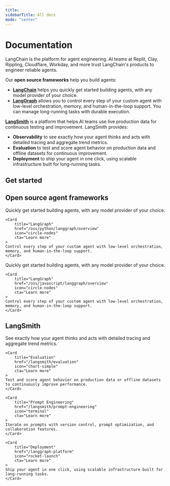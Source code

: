```yaml
---
title:
sidebarTitle: All docs
mode: "center"
---
```


# Documentation

LangChain is the platform for agent engineering. AI teams at Replit, Clay, Rippling, Cloudflare, Workday, and more trust LangChain's products to engineer reliable agents.

Our **open source frameworks** help you build agents:

- [**LangChain**](/oss/python/langchain/overview) helps you quickly get started building agents, with any model provider of your choice.
- [**LangGraph**](/oss/python/langgraph/overview) allows you to control every step of your custom agent with low-level orchestration, memory, and human-in-the-loop support. You can manage long-running tasks with durable execution.

[**LangSmith**](/langsmith/home) is a platform that helps AI teams use live production data for continuous testing and improvement. LangSmith provides:

- **Observability** to see exactly how your agent thinks and acts with detailed tracing and aggregate trend metrics.
- **Evaluation** to test and score agent behavior on production data and offline datasets for continuous improvement.
- **Deployment** to ship your agent in one click, using scalable infrastructure built for long-running tasks.

## Get started

<CardGroup cols={4}>

<Card title="Build your first agent" icon="gear" href="/oss/python/langchain/quickstart" cta="Get started" />

<Card title="Sign up for LangSmith" icon="screwdriver-wrench" href="https://smith.langchain.com/" cta="Try LangSmith" />

<Card title="Send your first trace" icon="monitor-waveform" href="/langsmith/integrations" cta="Get started" />

<Card title="Build an advanced agent" icon="gears" href="/oss/python/langgraph/quickstart" cta="Get started"/>

</CardGroup>

## Open source agent frameworks

<Tabs>
<Tab title="Python" icon="python">

<CardGroup cols={2}>
    <Card
        title="LangChain"
        href="/oss/python/langchain/overview"
        icon="link"
        cta="Learn more"
    >
    Quickly get started building agents, with any model provider of your choice.
    </Card>

    <Card
        title="LangGraph"
        href="/oss/python/langgraph/overview"
        icon="circle-nodes"
        cta="Learn more"
    >
    Control every step of your custom agent with low-level orchestration, memory, and human-in-the-loop support.
    </Card>

</CardGroup>

</Tab>
<Tab title="JavaScript" icon="js">
<CardGroup cols={2}>
    <Card
        title="LangChain"
        href="/oss/javascript/langchain/overview"
        icon="link"
        cta="Learn more"
    >
    Quickly get started building agents, with any model provider of your choice.
    </Card>

    <Card
        title="LangGraph"
        href="/oss/javascript/langgraph/overview"
        icon="circle-nodes"
        cta="Learn more"
    >
    Control every step of your custom agent with low-level orchestration, memory, and human-in-the-loop support.
    </Card>

</CardGroup>
</Tab>
</Tabs>

## LangSmith

<CardGroup cols={1}>
    <Card
        title="Observability"
        href="/langsmith/observability"
        icon="magnifying-glass"
        cta="Learn more"
    >
    See exactly how your agent thinks and acts with detailed tracing and aggregate trend metrics.
    </Card>

    <Card
        title="Evaluation"
        href="/langsmith/evaluation"
        icon="chart-simple"
        cta="Learn more"
    >
    Test and score agent behavior on production data or offline datasets to continuously improve performance.
    </Card>

    <Card
        title="Prompt Engineering"
        href="/langsmith/prompt-engineering"
        icon="terminal"
        cta="Learn more"
    >
    Iterate on prompts with version control, prompt optimization, and collaboration features.
    </Card>

    <Card
        title="Deployment"
        href="/langgraph-platform"
        icon="rocket-launch"
        cta="Learn more"
    >
    Ship your agent in one click, using scalable infrastructure built for long-running tasks.
    </Card>

</CardGroup>

